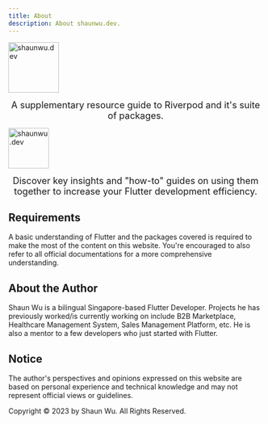 ```yaml
---
title: About
description: About shaunwu.dev.
---
```

<Image
  src="/assets/symbol.png"
  alt="shaunwu.dev"
  height="100"
/>

<center><font size = "4">A supplementary resource guide to Riverpod and it's suite of packages.</font></center>

<Image
  src="/assets/components-row.png"
  alt="shaunwu.dev"
  height="80"
/>

<center><font size = "4">Discover key insights and "how-to" guides on using them together to increase your Flutter development efficiency.</font></center>

## Requirements
A basic understanding of Flutter and the packages covered is required to make the most of the content on this website. You're encouraged to also refer to all official documentations for a more comprehensive understanding.

## About the Author
Shaun Wu is a bilingual Singapore-based Flutter Developer. Projects he has previously worked/is currently working on include B2B Marketplace, Healthcare Management System, Sales Management Platform, etc. He is also a mentor to a few developers who just started with Flutter.

## Notice
The author's perspectives and opinions expressed on this website are based on personal experience and technical knowledge and may not represent official views or guidelines.

Copyright &copy; 2023 by Shaun Wu. All Rights Reserved.
